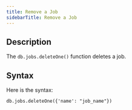 ```yaml
---
title: Remove a Job
sidebarTitle: Remove a Job
---
```


## Description

The `db.jobs.deleteOne()` function deletes a job.

## Syntax

Here is the syntax:

```
db.jobs.deleteOne({'name': "job_name"})
```
